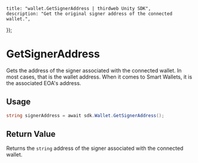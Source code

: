 
	title: "wallet.GetSignerAddress | thirdweb Unity SDK",
	description: "Get the original signer address of the connected wallet.",
});

# GetSignerAddress

Gets the address of the signer associated with the connected wallet.
In most cases, that is the wallet address.
When it comes to Smart Wallets, it is the associated EOA's address.

## Usage

```csharp
string signerAddress = await sdk.Wallet.GetSignerAddress();
```

## Return Value

Returns the `string` address of the signer associated with the connected wallet.

